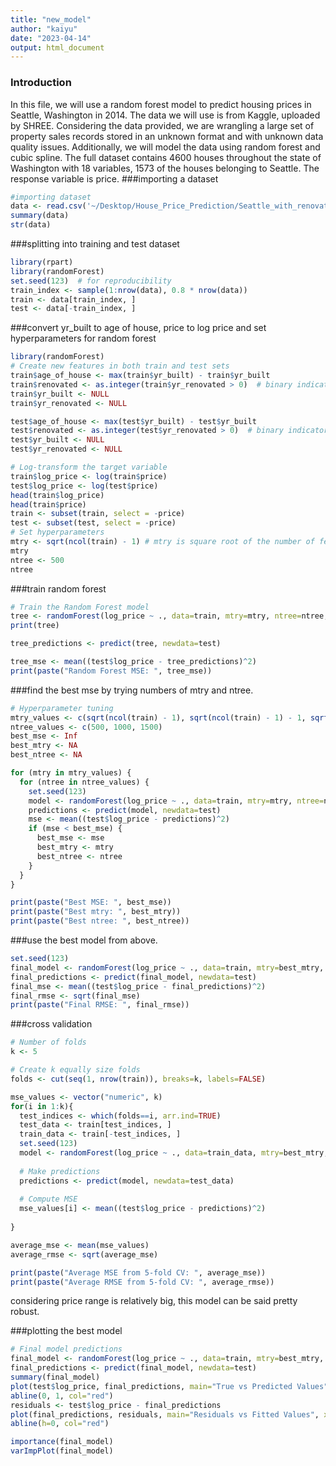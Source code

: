 ```yaml
---
title: "new_model"
author: "kaiyu"
date: "2023-04-14"
output: html_document
---
```

### Introduction
In this file, we will use a random forest model to predict housing prices in Seattle, Washington in 2014. The data we will use is from Kaggle, uploaded by SHREE. Considering the data provided, we are wrangling a large set of property sales records stored in an unknown format and with unknown data quality issues. Additionally, we will model the data using random forest and cubic spline. The full dataset contains 4600 houses throughout the state of Washington with 18 variables, 1573 of the houses belonging to Seattle. The response variable is price. 
###importing a dataset
```r
#importing dataset
data <- read.csv('~/Desktop/House_Price_Prediction/Seattle_with_renovated.csv')
summary(data)
str(data)
```

###splitting into training and test dataset
```r
library(rpart)
library(randomForest)
set.seed(123)  # for reproducibility
train_index <- sample(1:nrow(data), 0.8 * nrow(data))
train <- data[train_index, ]
test <- data[-train_index, ]
```


###convert yr_built to age of house, price to log price and set hyperparameters for random forest
```r
library(randomForest)
# Create new features in both train and test sets
train$age_of_house <- max(train$yr_built) - train$yr_built
train$renovated <- as.integer(train$yr_renovated > 0)  # binary indicator of renovation
train$yr_built <- NULL
train$yr_renovated <- NULL

test$age_of_house <- max(test$yr_built) - test$yr_built
test$renovated <- as.integer(test$yr_renovated > 0)  # binary indicator of renovation
test$yr_built <- NULL
test$yr_renovated <- NULL

# Log-transform the target variable
train$log_price <- log(train$price)
test$log_price <- log(test$price)
head(train$log_price)
head(train$price)
train <- subset(train, select = -price)
test <- subset(test, select = -price)
# Set hyperparameters
mtry <- sqrt(ncol(train) - 1) # mtry is square root of the number of features
mtry
ntree <- 500 
ntree
```


###train random forest
```r
# Train the Random Forest model
tree <- randomForest(log_price ~ ., data=train, mtry=mtry, ntree=ntree, importance=TRUE)
print(tree)

tree_predictions <- predict(tree, newdata=test)

tree_mse <- mean((test$log_price - tree_predictions)^2)
print(paste("Random Forest MSE: ", tree_mse))
```

###find the best mse by trying numbers of mtry and ntree. 
```r
# Hyperparameter tuning
mtry_values <- c(sqrt(ncol(train) - 1), sqrt(ncol(train) - 1) - 1, sqrt(ncol(train) - 1) + 1)
ntree_values <- c(500, 1000, 1500)
best_mse <- Inf
best_mtry <- NA
best_ntree <- NA

for (mtry in mtry_values) {
  for (ntree in ntree_values) {
    set.seed(123)
    model <- randomForest(log_price ~ ., data=train, mtry=mtry, ntree=ntree, importance=TRUE)
    predictions <- predict(model, newdata=test)
    mse <- mean((test$log_price - predictions)^2)
    if (mse < best_mse) {
      best_mse <- mse
      best_mtry <- mtry
      best_ntree <- ntree
    }
  }
}

print(paste("Best MSE: ", best_mse))
print(paste("Best mtry: ", best_mtry))
print(paste("Best ntree: ", best_ntree))
```


###use the best model from above.
```r
set.seed(123)
final_model <- randomForest(log_price ~ ., data=train, mtry=best_mtry, ntree=best_ntree, importance=TRUE)
final_predictions <- predict(final_model, newdata=test)
final_mse <- mean((test$log_price - final_predictions)^2)
final_rmse <- sqrt(final_mse)
print(paste("Final RMSE: ", final_rmse))
```


###cross validation

```r
# Number of folds
k <- 5

# Create k equally size folds
folds <- cut(seq(1, nrow(train)), breaks=k, labels=FALSE)

mse_values <- vector("numeric", k)
for(i in 1:k){
  test_indices <- which(folds==i, arr.ind=TRUE)
  test_data <- train[test_indices, ]
  train_data <- train[-test_indices, ]
  set.seed(123)
  model <- randomForest(log_price ~ ., data=train_data, mtry=best_mtry, ntree=best_ntree, importance=TRUE)
  
  # Make predictions
  predictions <- predict(model, newdata=test_data)
  
  # Compute MSE
  mse_values[i] <- mean((test$log_price - predictions)^2)
  
}

average_mse <- mean(mse_values)
average_rmse <- sqrt(average_mse)

print(paste("Average MSE from 5-fold CV: ", average_mse))
print(paste("Average RMSE from 5-fold CV: ", average_rmse))

```

considering price range is relatively big, this model can be said pretty robust. 

###plotting the best model 
```r
# Final model predictions
final_model <- randomForest(log_price ~ ., data=train, mtry=best_mtry, ntree=best_ntree, importance=TRUE)
final_predictions <- predict(final_model, newdata=test)
summary(final_model)
plot(test$log_price, final_predictions, main="True vs Predicted Values", xlab="True Values", ylab="Predicted Values")
abline(0, 1, col="red")
residuals <- test$log_price - final_predictions
plot(final_predictions, residuals, main="Residuals vs Fitted Values", xlab="Fitted Values", ylab="Residuals")
abline(h=0, col="red") 
```
```r
importance(final_model)
varImpPlot(final_model)
```


